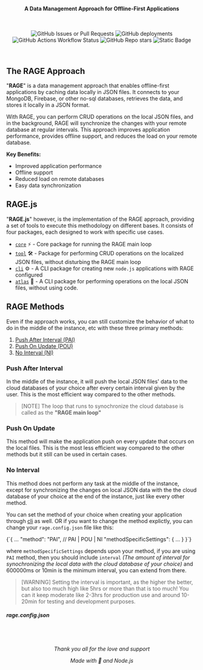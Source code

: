 
<div align='center'>

#### A Data Management Approach for Offline-First Applications

</div>
<br />

<div align='center'>

![GitHub Issues or Pull Requests](https://img.shields.io/github/issues/Maghish/RAGE?style=flat)
![GitHub deployments](https://img.shields.io/github/deployments/rage-js/docs/github-pages?style=flat&label=Deployment)
![GitHub Actions Workflow Status](https://img.shields.io/github/actions/workflow/status/rage-js/docs/pages%2Fpages-build-deployment?branch=docs&style=flat)
![GitHub Repo stars](https://img.shields.io/github/stars/rage-js/docs?style=flat)
![Static Badge](https://img.shields.io/badge/Maghish%20-%20?style=flat&label=Owner&color=A020F0)

</div>

<br />

## The RAGE Approach

"**RAGE**" is a data management approach that enables offline-first applications by caching data locally in JSON files. It connects to your MongoDB, Firebase, or other no-sql databases, retrieves the data, and stores it locally in a JSON format.

With RAGE, you can perform CRUD operations on the local JSON files, and in the background, RAGE will synchronize the changes with your remote database at regular intervals. This approach improves application performance, provides offline support, and reduces the load on your remote database.

**Key Benefits:**

- Improved application performance
- Offline support
- Reduced load on remote databases
- Easy data synchronization

## RAGE.js

"**RAGE.js**" however, is the implementation of the RAGE approach, providing a set of tools to execute this methodology on different bases. It consists of four packages, each designed to work with specific use cases.

- [`core`](https://github.com/rage-js/core) ⚡ - Core package for running the RAGE main loop
- [`tool`](https://github.com/rage-js/tools) 🛠️ - Package for performing CRUD operations on the localized JSON files, without disturbing the RAGE main loop
- [`cli`](https://github.com/rage-js/cli) ⚙️ - A CLI package for creating new `node.js` applications with RAGE configured
- [`atlas`](https://github.com/rage-js/atlas) 🧭 - A CLI package for performing operations on the local JSON files, without using code.

## RAGE Methods

Even if the approach works, you can still customize the behavior of what to do in the middle of the instance, etc with these three primary methods:

1. [Push After Interval (PAI)](#push-after-interval)
2. [Push On Update (POU)](#push-on-update)
3. [No Interval (NI)](#no-interval)

### Push After Interval

In the middle of the instance, it will push the local JSON files' data to the cloud databases of your choice after every certain interval given by the user. This is the most efficient way compared to the other methods.

> [NOTE] The loop that runs to synochronize the cloud database is called as the **"RAGE main loop"**

### Push On Update

This method will make the application push on every update that occurs on the local files. This is the most less efficient way compared to the other methods but it still can be used in certain cases.

### No Interval

This method does not perform any task at the middle of the instance, except for synchronizing the changes on local JSON data with the the cloud database of your choice at the end of the instance, just like every other method.

You can set the method of your choice when creating your application through [cli](https://github.com/rage-js/cli) as well. OR if you want to change the method explictly, you can change your `rage.config.json` file like this:

<CodeBlock className="json" height="150px">
{`{
    ...
    "method": "PAI", // PAI | POU | NI
    "methodSpecificSettings": {
    ...
    }
}`}
</CodeBlock>

where `methodSpecificSettings` depends upon your method, if you are using `PAI` method, then you should include `interval` _(The amount of interval for synochronizing the local data with the cloud database of your choice)_ and 600000ms or 10min is the minimum interval, you can extend from there.

> [WARNING] Setting the interval is important, as the higher the better, but also too much high like 5hrs or more than that is too much! You can it keep moderate like 2-3hrs for production use and around 10-20min for testing and development purposes.

##### rage.config.json

<br />
<br />

<div align="center">

_Thank you all for the love and support_

_Made with 💢 and Node.js_

</div>
